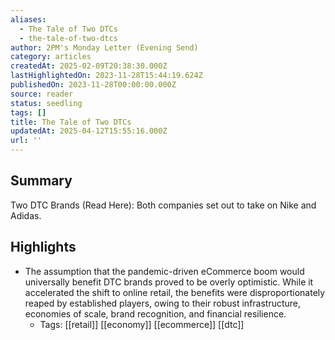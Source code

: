 ```yaml
---
aliases:
  - The Tale of Two DTCs
  - the-tale-of-two-dtcs
author: 2PM's Monday Letter (Evening Send)
category: articles
createdAt: 2025-02-09T20:38:30.000Z
lastHighlightedOn: 2023-11-28T15:44:19.624Z
publishedOn: 2023-11-28T00:00:00.000Z
source: reader
status: seedling
tags: []
title: The Tale of Two DTCs
updatedAt: 2025-04-12T15:55:16.000Z
url: ''
---
```

## Summary

Two DTC Brands (Read Here): Both companies set out to take on Nike and Adidas.

## Highlights

- The assumption that the pandemic-driven eCommerce boom would universally benefit DTC brands proved to be overly optimistic. While it accelerated the shift to online retail, the benefits were disproportionately reaped by established players, owing to their robust infrastructure, economies of scale, brand recognition, and financial resilience.
    - Tags: [[retail]] [[economy]] [[ecommerce]] [[dtc]]
